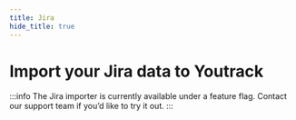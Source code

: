 ```yaml
---
title: Jira
hide_title: true
---
```


# Import your Jira data to Youtrack

:::info
The Jira importer is currently available under a feature flag. Contact our support team if you’d like to try it out.
:::
